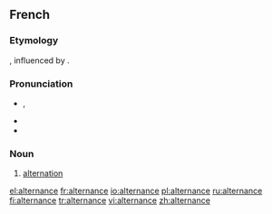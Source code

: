 ==French==

===Etymology===
{{suffix|alterner|ance|lang=fr}}, influenced by {{etyl|la|fr}} {{term|alternatio||lang=la}}.

===Pronunciation===
* {{IPA|/al.tɛʁ.nɑ̃s/|lang=fr}}, {{X-SAMPA|/al.tER.nA~s/|lang=fr}}
* {{homophones|alternances|lang=fr}}
* {{hyphenation|al|ter|nance|lang=fr}}

===Noun===
{{fr-noun|f}}

# [[alternation]]

[[el:alternance]]
[[fr:alternance]]
[[io:alternance]]
[[pl:alternance]]
[[ru:alternance]]
[[fi:alternance]]
[[tr:alternance]]
[[vi:alternance]]
[[zh:alternance]]